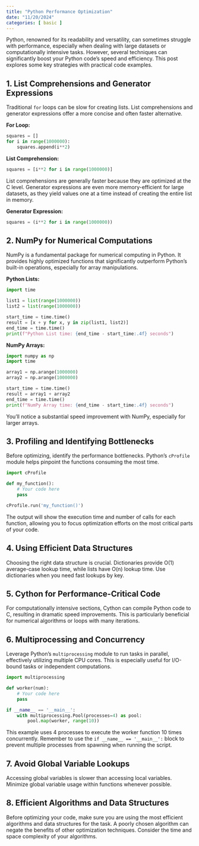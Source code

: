 ```yaml
---
title: "Python Performance Optimization"
date: "11/20/2024"
categories: [ basic ]
---
```



Python, renowned for its readability and versatility, can sometimes struggle with performance, especially when dealing with large datasets or computationally intensive tasks.  However, several techniques can significantly boost your Python code's speed and efficiency. This post explores some key strategies with practical code examples.


## 1. List Comprehensions and Generator Expressions

Traditional `for` loops can be slow for creating lists. List comprehensions and generator expressions offer a more concise and often faster alternative.

**For Loop:**

```python
squares = []
for i in range(1000000):
    squares.append(i**2)
```

**List Comprehension:**

```python
squares = [i**2 for i in range(1000000)]
```

List comprehensions are generally faster because they are optimized at the C level.  Generator expressions are even more memory-efficient for large datasets, as they yield values one at a time instead of creating the entire list in memory.


**Generator Expression:**

```python
squares = (i**2 for i in range(1000000))
```

## 2. NumPy for Numerical Computations

NumPy is a fundamental package for numerical computing in Python.  It provides highly optimized functions that significantly outperform Python's built-in operations, especially for array manipulations.


**Python Lists:**

```python
import time

list1 = list(range(1000000))
list2 = list(range(1000000))

start_time = time.time()
result = [x + y for x, y in zip(list1, list2)]
end_time = time.time()
print(f"Python List time: {end_time - start_time:.4f} seconds")
```


**NumPy Arrays:**

```python
import numpy as np
import time

array1 = np.arange(1000000)
array2 = np.arange(1000000)

start_time = time.time()
result = array1 + array2
end_time = time.time()
print(f"NumPy Array time: {end_time - start_time:.4f} seconds")
```

You'll notice a substantial speed improvement with NumPy, especially for larger arrays.


## 3.  Profiling and Identifying Bottlenecks

Before optimizing, identify the performance bottlenecks.  Python's `cProfile` module helps pinpoint the functions consuming the most time.


```python
import cProfile

def my_function():
    # Your code here
    pass

cProfile.run('my_function()')
```

The output will show the execution time and number of calls for each function, allowing you to focus optimization efforts on the most critical parts of your code.


## 4.  Using Efficient Data Structures

Choosing the right data structure is crucial. Dictionaries provide O(1) average-case lookup time, while lists have O(n) lookup time. Use dictionaries when you need fast lookups by key.


## 5.  Cython for Performance-Critical Code

For computationally intensive sections, Cython can compile Python code to C, resulting in dramatic speed improvements.  This is particularly beneficial for numerical algorithms or loops with many iterations.


## 6. Multiprocessing and Concurrency

Leverage Python's `multiprocessing` module to run tasks in parallel, effectively utilizing multiple CPU cores. This is especially useful for I/O-bound tasks or independent computations.

```python
import multiprocessing

def worker(num):
    # Your code here
    pass

if __name__ == '__main__':
    with multiprocessing.Pool(processes=4) as pool:
        pool.map(worker, range(10))
```

This example uses 4 processes to execute the worker function 10 times concurrently. Remember to use the `if __name__ == '__main__':` block to prevent multiple processes from spawning when running the script.


## 7. Avoid Global Variable Lookups

Accessing global variables is slower than accessing local variables. Minimize global variable usage within functions whenever possible.


## 8. Efficient Algorithms and Data Structures

Before optimizing your code, make sure you are using the most efficient algorithms and data structures for the task.  A poorly chosen algorithm can negate the benefits of other optimization techniques.  Consider the time and space complexity of your algorithms.

